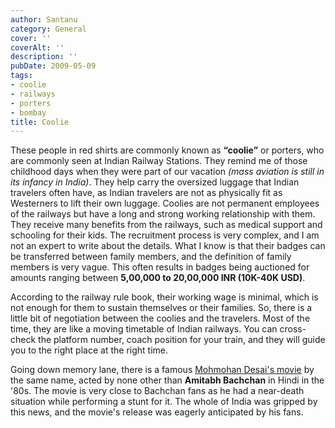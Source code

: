 ```yaml
---
author: Santanu
category: General
cover: ''
coverAlt: ''
description: ''
pubDate: 2009-05-09
tags:
- coolie
- railways
- porters
- bombay
title: Coolie
---
```


These people in red shirts are commonly known as **“coolie”** or porters, who are commonly seen at Indian Railway Stations. They remind me of those childhood days when they were part of our vacation *(mass aviation is still in its infancy in India)*. They help carry the oversized luggage that Indian travelers often have, as Indian travelers are not as physically fit as Westerners to lift their own luggage. Coolies are not permanent employees of the railways but have a long and strong working relationship with them. They receive many benefits from the railways, such as medical support and schooling for their kids. The recruitment process is very complex, and I am not an expert to write about the details. What I know is that their badges can be transferred between family members, and the definition of family members is very vague. This often results in badges being auctioned for amounts ranging between **5,00,000 to 20,00,000 INR (10K-40K USD)**.

According to the railway rule book, their working wage is minimal, which is not enough for them to sustain themselves or their families. So, there is a little bit of negotiation between the coolies and the travelers. Most of the time, they are like a moving timetable of Indian railways. You can cross-check the platform number, coach position for your train, and they will guide you to the right place at the right time.

Going down memory lane, there is a famous [Mohmohan Desai's movie](http://www.imdb.com/title/tt0085361/) by the same name, acted by none other than **Amitabh Bachchan** in Hindi in the '80s. The movie is very close to Bachchan fans as he had a near-death situation while performing a stunt for it. The whole of India was gripped by this news, and the movie's release was eagerly anticipated by his fans.